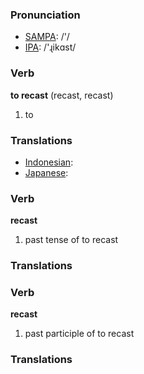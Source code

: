 === Pronunciation ===
*[[w:SAMPA|SAMPA]]: /'/
*[[w:IPA|IPA]]: /'ɻikɑst/

=== Verb ===

'''to recast''' (recast, recast)

# to 

=== Translations ===
*[[Indonesian]]: [[]]
*[[Japanese]]: [[]]

=== Verb ===

'''recast'''

# past tense of to recast

=== Translations ===

=== Verb ===

'''recast'''

# past participle of to recast

=== Translations ===